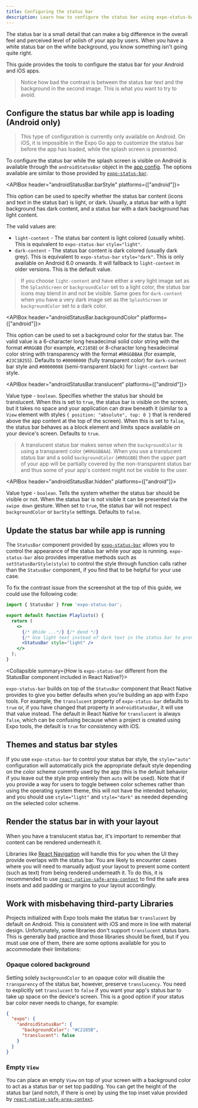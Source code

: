 ```yaml
---
title: Configuring the status bar
description: Learn how to configure the status bar using expo-status-bar library.
---
```



The status bar is a small detail that can make a big difference in the overall feel and perceived level of polish of your app by users. When you have a white status bar on the white background, you know something isn't going quite right.

This guide provides the tools to configure the status bar for your Android and iOS apps.

<ImageSpotlight
  src="/static/images/status-bar-style-comparison.jpg"
  alt="A comparison of good and bad status bar styling"
/>

> Notice how bad the contrast is between the status bar text and the background in the second image. This is what you want to try to avoid.

## Configure the status bar while app is loading (Android only)

> This type of configuration is currently only available on Android. On iOS, it is impossible in the Expo Go app to customize the status bar before the app has loaded, while the splash screen is presented.

To configure the status bar while the splash screen is visible on Android is available through the `androidStatusBar` object in the [app config](/workflow/configuration). The options available are similar to those provided by [`expo-status-bar`](/versions/latest/sdk/status-bar).

<Collapsible summary="See the full list of options available to configure the status bar statically on Android">

<APIBox header="androidStatusBar.barStyle" platforms={["android"]}>

This option can be used to specify whether the status bar content (icons and text in the status bar) is light, or dark. Usually, a status bar with a light background has dark content, and a status bar with a dark background has light content.

The valid values are:

- `light-content` - The status bar content is light colored (usually white). This is equivalent to `expo-status-bar` `style="light"`.
- `dark-content` - The status bar content is dark colored (usually dark grey). This is equivalent to `expo-status-bar` `style="dark"`. This is only available on Android 6.0 onwards. It will fallback to `light-content` in older versions. This is the default value.

> If you choose `light-content` and have either a very light image set as the `SplashScreen` or `backgroundColor` set to a light color, the status bar icons may blend in and not be visible.
> Same goes for `dark-content` when you have a very dark image set as the `SplashScreen` or `backgroundColor` set to a dark color.

</APIBox>

<APIBox header="androidStatusBar.backgroundColor" platforms={["android"]}>

This option can be used to set a background color for the status bar.
The valid value is a 6-character long hexadecimal solid color string with the format `#RRGGBB` (for example, `#C2185B`) or 8-character long hexadecimal color string with transparency with the format `#RRGGBBAA` (for example, `#23C1B255`).
Defaults to `#00000000` (fully transparent color) for `dark-content` bar style and `#00000088` (semi-transparent black) for `light-content` bar style.

</APIBox>

<APIBox header="androidStatusBar.translucent" platforms={["android"]}>

Value type - `boolean`.
Specifies whether the status bar should be translucent.
When this is set to `true`, the status bar is visible on the screen, but it takes no space and your application can draw beneath it (similar to a `View` element with styles `{ position: "absolute", top: 0 }` that is rendered above the app content at the top of the screen).
When this is set to `false`, the status bar behaves as a block element and limits space available on your device's screen.
Defaults to `true`.

> A translucent status bar makes sense when the `backgroundColor` is using a transparent color (`#RRGGBBAA`).
> When you use a translucent status bar and a solid `backgroundColor` (`#RRGGBB`) then the upper part of your app will be partially covered by the non-transparent status bar and thus some of your app's content might not be visible to the user.

</APIBox>

<APIBox header="androidStatusBar.hidden" platforms={["android"]}>

Value type - `boolean`.
Tells the system whether the status bar should be visible or not.
When the status bar is not visible it can be presented via the `swipe down` gesture.
When set to `true`, the status bar will not respect `backgroundColor` or `barStyle` settings.
Defaults to `false`.

</APIBox>

</Collapsible>

## Update the status bar while app is running

The `StatusBar` component provided by [`expo-status-bar`](/versions/latest/sdk/status-bar) allows you to control the appearance of the status bar while your app is running.
`expo-status-bar` also provides imperative methods such as `setStatusBarStyle(style)` to control the style through function calls rather than the `StatusBar` component, if you find that to be helpful for your use case.

To fix the contrast issue from the screenshot at the top of this guide, we could use the following code:

```jsx
import { StatusBar } from 'expo-status-bar';

export default function Playlists() {
  return (
    <>
      {/* @hide ...*/} {/* @end */}
      {/* Use light text instead of dark text in the status bar to provide more contrast with a dark background. */}
      <StatusBar style="light" />
    </>
  );
}
```

<Collapsible summary={<span>How is <CODE>expo-status-bar</CODE> different from the StatusBar component included in React Native?</span>}>

`expo-status-bar` builds on top of the `StatusBar` component that React Native provides to give you better defaults when you're building an app with Expo tools. For example, the `translucent` property of `expo-status-bar` defaults to `true` or, if you have changed that property in `androidStatusBar`, it will use that value instead. The default in React Native for `translucent` is always `false`, which can be confusing because when a project is created using Expo tools, the default is `true` for consistency with iOS.

</Collapsible>

## Themes and status bar styles

If you use `expo-status-bar` to control your status bar style, the `style="auto"` configuration will automatically pick the appropriate default style depending on the color scheme currently used by the app
(this is the default behavior if you leave out the style prop entirely then `auto` will be used). Note that if you provide a way for users to toggle between color schemes rather than using the operating system theme, this will not have the intended behavior, and you should use `style="light"` and `style="dark"` as needed depending on the selected color scheme.

## Render the status bar in with your layout

When you have a translucent status bar, it's important to remember that content can be rendered underneath it.

Libraries like [React Navigation](https://reactnavigation.org) will handle this for you when the UI they provide overlaps with the status bar. You are likely to encounter cases where you will need to manually adjust your layout to prevent some content (such as text) from being rendered underneath it.
To do this, it is recommended to use [`react-native-safe-area-context`](/versions/latest/sdk/safe-area-context) to find the safe area insets and add padding or margins to your layout accordingly.

## Work with misbehaving third-party Libraries

Projects initialized with Expo tools make the status bar `translucent` by default on Android. This is consistent with iOS and more in line with material design.
Unfortunately, some libraries don't support `translucent` status bars. This is generally bad practice and those libraries should be fixed,
but if you must use one of them, there are some options available for you to accommodate their limitations:

### Opaque colored background

Setting solely `backgroundColor` to an opaque color will disable the `transparency` of the status bar, however, preserve `translucency`.
You need to explicitly set `translucent` to `false` if you want your app's status bar to take up space on the device's screen.
This is a good option if your status bar color never needs to change, for example:

```json app.json
{
  "expo": {
    "androidStatusBar": {
      "backgroundColor": "#C2185B",
      "translucent": false
    }
  }
}
```

### Empty `View`

You can place an empty `View` on top of your screen with a background color to act as a status bar or set top padding. You can get the height of the status bar (and notch, if there is one) by using the top inset value provided by [`react-native-safe-area-context`](/versions/latest/sdk/safe-area-context).
